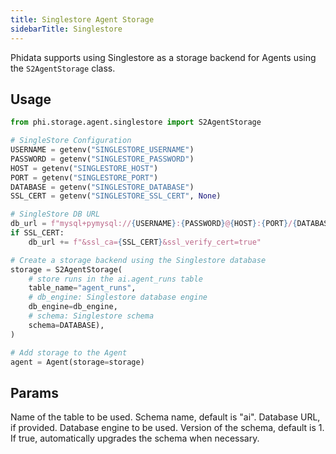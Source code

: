 ```yaml
---
title: Singlestore Agent Storage
sidebarTitle: Singlestore
---
```


Phidata supports using Singlestore as a storage backend for Agents using the `S2AgentStorage` class.

## Usage

```python storage.py
from phi.storage.agent.singlestore import S2AgentStorage

# SingleStore Configuration
USERNAME = getenv("SINGLESTORE_USERNAME")
PASSWORD = getenv("SINGLESTORE_PASSWORD")
HOST = getenv("SINGLESTORE_HOST")
PORT = getenv("SINGLESTORE_PORT")
DATABASE = getenv("SINGLESTORE_DATABASE")
SSL_CERT = getenv("SINGLESTORE_SSL_CERT", None)

# SingleStore DB URL
db_url = f"mysql+pymysql://{USERNAME}:{PASSWORD}@{HOST}:{PORT}/{DATABASE}?charset=utf8mb4"
if SSL_CERT:
    db_url += f"&ssl_ca={SSL_CERT}&ssl_verify_cert=true"

# Create a storage backend using the Singlestore database
storage = S2AgentStorage(
    # store runs in the ai.agent_runs table
    table_name="agent_runs",
    # db_engine: Singlestore database engine
    db_engine=db_engine,
    # schema: Singlestore schema
    schema=DATABASE),
)

# Add storage to the Agent
agent = Agent(storage=storage)
```

## Params

<ResponseField name="table_name" type="str">
  Name of the table to be used.
</ResponseField>
<ResponseField name="schema" type="Optional[str]" default="ai">
  Schema name, default is "ai".
</ResponseField>
<ResponseField name="db_url" type="Optional[str]" default="None">
  Database URL, if provided.
</ResponseField>
<ResponseField name="db_engine" type="Optional[Engine]" default="None">
  Database engine to be used.
</ResponseField>
<ResponseField name="schema_version" type="int" default="1">
  Version of the schema, default is 1.
</ResponseField>
<ResponseField name="auto_upgrade_schema" type="bool" default="False">
  If true, automatically upgrades the schema when necessary.
</ResponseField>
